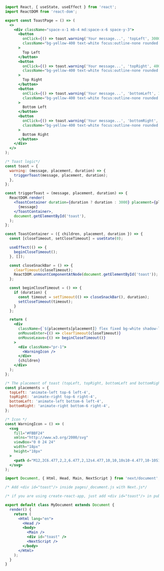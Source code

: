 ```jsx
import React, { useState, useEffect } from 'react';
import ReactDOM from 'react-dom';

export const ToastPage = () => (
  <>
    <div className="space-x-1 mb-4 md:space-x-6 space-y-3">
      <button
        onClick={() => toast.warning('Your message...', 'topLeft', 3000)}
        className="bg-yellow-400 text-white focus:outline-none rounded px-6 py-2 font-medium"
      >
        Top Left
      </button>
      <button
        onClick={() => toast.warning('Your message...', 'topRight', 4000)}
        className="bg-yellow-400 text-white focus:outline-none rounded px-6 py-2 font-medium"
      >
        Top Right
      </button>
      <button
        onClick={() => toast.warning('Your message...', 'bottomLeft', 1000)}
        className="bg-yellow-400 text-white focus:outline-none rounded px-6 py-2 font-medium"
      >
        Bottom Left
      </button>
      <button
        onClick={() => toast.warning('Your message...', 'bottomRight', 2000)}
        className="bg-yellow-400 text-white focus:outline-none rounded px-6 py-2 font-medium"
      >
        Bottom Right
      </button>
    </div>
  </>
);

/* Toast logic*/
const toast = {
  warning: (message, placement, duration) => {
    triggerToast(message, placement, duration);
  },
};

const triggerToast = (message, placement, duration) => {
  ReactDOM.render(
    <ToastContainer duration={duration ? duration : 3000} placement={placement}>
      {message}
    </ToastContainer>,
    document.getElementById('toast'),
  );
};

const ToastContainer = ({ children, placement, duration }) => {
  const [closeTimeout, setCloseTimeout] = useState(0);

  useEffect(() => {
    beginCloseTimeout();
  }, []);

  const closeSnackBar = () => {
    clearTimeout(closeTimeout);
    ReactDOM.unmountComponentAtNode(document.getElementById('toast'));
  };

  const beginCloseTimeout = () => {
    if (duration) {
      const timeout = setTimeout(() => closeSnackBar(), duration);
      setCloseTimeout(timeout);
    }
  };

  return (
    <div
      className={`${placements[placement]} flex fixed bg-white shadow-lg rounded text-sm py-3 z-10 px-4 border-l-4 border-yellow-400`}
      onMouseEnter={() => clearTimeout(closeTimeout)}
      onMouseLeave={() => beginCloseTimeout()}
    >
      <div className="pr-1">
        <WarningIcon />
      </div>
      {children}
    </div>
  );
};

/* The placement of toast (topLeft, topRight, bottomLeft and bottomRight)*/
const placements = {
  topLeft: 'animate-left top-6 left-4',
  topRight: 'animate-right top-6 right-4',
  bottomLeft: 'animate-left bottom-6 left-4',
  bottomRight: 'animate-right bottom-6 right-4',
};

/* Icon */
const WarningIcon = () => (
  <svg
    fill="#FBBF24"
    xmlns="http://www.w3.org/2000/svg"
    viewBox="0 0 24 24"
    width="18px"
    height="18px"
  >
    <path d="M12,2C6.477,2,2,6.477,2,12s4.477,10,10,10s10-4.477,10-10S17.523,2,12,2z M13,17h-2v-6h2V17z M13,9h-2V7h2V9z" />
  </svg>
);

import Document, { Html, Head, Main, NextScript } from 'next/document';

/* Add <div id="toast"/> inside pages/_document.js with Next.js*/

/* if you are using create-react-app, just add <div id="toast"/> in public/index.html*/

export default class MyDocument extends Document {
  render() {
    return (
      <Html lang="en">
        <Head />
        <body>
          <Main />
          <div id="toast" />
          <NextScript />
        </body>
      </Html>
    );
  }
}
```
